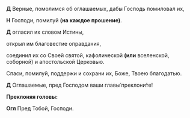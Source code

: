 **Д** Верные, помолимся об оглашаемых, дабы Господь помиловал их,

**Н** Господи, помилуй **(на каждое прошение)**.

**Д** огласил их словом Истины,

открыл им благовестие оправдания,

соединил их со Своей святой, кафолической **(или** вселенской, соборной<R>)</R> и апостольской Церковью.

Спаси, помилуй, поддержи и сохрани их, Боже, Твоею благодатью.

**Д** Оглашаемые, пред Господом ваши главы́ преклони́те!

**Преклоняя головы:**

**Огл** Пред Тобой, Господи.
